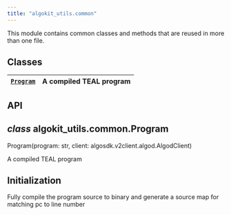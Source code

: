 ```yaml
---
title: "algokit_utils.common"
---
```


<a id="module-algokit_utils.common"></a>

<a id="algokit-utils-common"></a>

This module contains common classes and methods that are reused in more than one file.

<a id="module-contents"></a>

<a id="classes"></a>

## Classes

| [`Program`](#algokit_utils.common.Program)   | A compiled TEAL program   |
|----------------------------------------------|---------------------------|

<a id="api"></a>

## API

<a id="algokit_utils.common.Program"></a>

## *class* algokit_utils.common.Program

Program(program: str, client: algosdk.v2client.algod.AlgodClient)

A compiled TEAL program

## Initialization

Fully compile the program source to binary and generate a
source map for matching pc to line number
